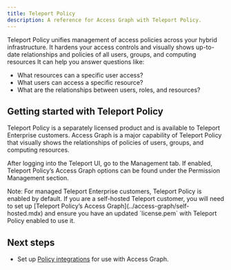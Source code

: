 ```yaml
---
title: Teleport Policy
description: A reference for Access Graph with Teleport Policy.
---
```


Teleport Policy unifies management of access policies across your hybrid infrastructure. 
It hardens your access controls and visually shows up-to-date relationships and policies of all users, groups, and computing resources
It can help you answer questions like:

- What resources can a specific user access?
- What users can access a specific resource?
- What are the relationships between users, roles, and resources?

## Getting started with Teleport Policy

Teleport Policy is a separately licensed product and is available to Teleport Enterprise customers.
Access Graph is a major capability of Teleport Policy that visually shows the relationships of 
policies of users, groups, and computing resources.

After logging into the Teleport UI, go to the Management tab. If enabled, Teleport Policy’s Access Graph options 
can be found under the Permission Management section.

<Admonition type="note">
Note: For managed Teleport Enterprise customers, Teleport Policy is enabled by default.
If you are a self-hosted Teleport customer, you will need to set up [Teleport Policy’s Access Graph](../access-graph/self-hosted.mdx) and ensure you have an updated 
`license.pem` with Teleport Policy enabled to use it.
</Admonition>

## Next steps
- Set up [Policy integrations](./policy-integrations.mdx) for use with Access Graph.
